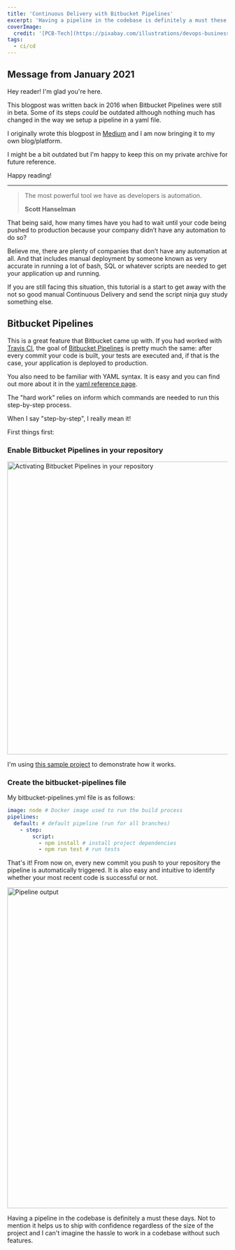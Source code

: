 ```yaml
---
title: 'Continuous Delivery with Bitbucket Pipelines'
excerpt: 'Having a pipeline in the codebase is definitely a must these days and Bitbucket Pipelines certainly help your team achieve that.'
coverImage:
  credit: '[PCB-Tech](https://pixabay.com/illustrations/devops-business-process-improvement-3148393/)'
tags:
  - ci/cd
---
```


## Message from January 2021

Hey reader! I'm glad you're here.

This blogpost was written back in 2016 when Bitbucket Pipelines were still in beta.
Some of its steps _could_ be outdated although nothing much has changed in the way we setup a pipeline in a yaml file.

I originally wrote this blogpost in [Medium](https://medium.com/@mersocarlin/continuous-delivery-with-bitbucket-pipelines-f15b829fda1b) and I am now bringing it to my own blog/platform.

I might be a bit outdated but I'm happy to keep this on my private archive for future reference.

Happy reading!

--------------------------


> The most powerful tool we have as developers is automation.
>
> **Scott Hanselman**


That being said, how many times have you had to wait until your code being pushed to production because your company didn’t have any automation to do so?

Believe me, there are plenty of companies that don’t have any automation at all.
And that includes manual deployment by someone known as very accurate in running a lot of bash, SQL or whatever scripts are needed to get your application up and running.

If you are still facing this situation, this tutorial is a start to get away with the not so good manual Continuous Delivery and send the script ninja guy study something else.

## Bitbucket Pipelines

This is a great feature that Bitbucket came up with. If you had worked with [Travis CI](https://travis-ci.org/), the goal of [Bitbucket Pipelines](https://bitbucket.org/product/features/pipelines) is pretty much the same: after every commit your code is built, your tests are executed and, if that is the case, your application is deployed to production.

You also need to be familiar with YAML syntax. It is easy and you can find out more about it in the [yaml reference page](https://yaml.org/start.html).

The "hard work" relies on inform which commands are needed to run this step-by-step process.

When I say "step-by-step", I really mean it!

First things first:

### Enable Bitbucket Pipelines in your repository

<Img alt="Activating Bitbucket Pipelines in your repository" height="670" src="/assets/blog/2016-09-26-continuous-delivery-with-bitbucket-pipelines/activating-bitbucket-pipelines.gif" title="Activating Bitbucket Pipelines in your repository" width="1228" />

I'm using [this sample project](https://bitbucket.org/mersocarlin/bitbucket-pipelines/) to demonstrate how it works.

### Create the bitbucket-pipelines file

My bitbucket-pipelines.yml file is as follows:

```yaml
image: node # Docker image used to run the build process
pipelines:
  default: # default pipeline (run for all branches)
    - step:
        script:
          - npm install # install project dependencies
          - npm run test # run tests
```

That's it! From now on, every new commit you push to your repository the pipeline is automatically triggered.
It is also easy and intuitive to identify whether your most recent code is successful or not.

<Img alt="Pipeline output" height="734" src="/assets/blog/2016-09-26-continuous-delivery-with-bitbucket-pipelines/bitbucket-pipeline-status.gif" title="Pipeline output" width="1287" />

Having a pipeline in the codebase is definitely a must these days.
Not to mention it helps us to ship with confidence regardless of the size of the project and I can't imagine the hassle to work in a codebase without such features.
